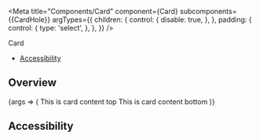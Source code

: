 

<Meta
  title="Components/Card"
  component={Card}
  subcomponents={{CardHole}}
  argTypes={{
    children: {
      control: {
        disable: true,
      },
    },
    padding: {
      control: {
        type: 'select',
      },
    },
  }}
/>

<PageHeader>Card</PageHeader>

- [Accessibility](#accessibility)

## Overview

<Canvas>
  <Story name="Default">
    {args => (
      <Card {...args}>
        <CardHole>This is card content top</CardHole>
        <CardHole>This is card content bottom</CardHole>
      </Card>
    )}
  </Story>
</Canvas>

<ArgsTable story="Default" />

## Accessibility

<CardA11y />
